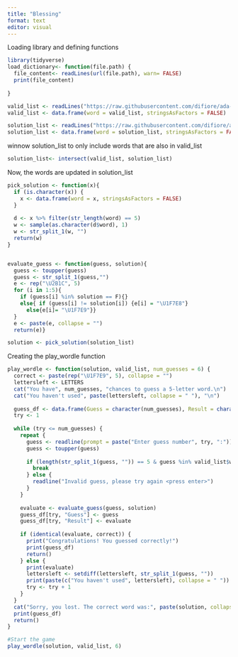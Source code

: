 ```yaml
---
title: "Blessing"
format: text 
editor: visual
---
```




Loading library and defining functions
```r
library(tidyverse)
load_dictionary<- function(file.path) {
  file_content<- readLines(url(file.path), warn= FALSE)
  print(file_content)
  
}

valid_list <- readLines("https://raw.githubusercontent.com/difiore/ada-datasets/refs/heads/main/collins-scrabble-words-2019.txt")
valid_list <- data.frame(word = valid_list, stringsAsFactors = FALSE)

solution_list <- readLines("https://raw.githubusercontent.com/difiore/ada-datasets/main/google-10000-english-usa-no-swears.txt")
solution_list <- data.frame(word = solution_list, stringsAsFactors = FALSE)


```

winnow solution_list to only include words that are also in valid_list

```r
solution_list<- intersect(valid_list, solution_list)


```

Now, the words are updated in solution_list



```r

pick_solution <- function(x){
  if (is.character(x)) {
    x <- data.frame(word = x, stringsAsFactors = FALSE)
  }
  
  d <- x %>% filter(str_length(word) == 5)
  w <- sample(as.character(d$word), 1)
  w <- str_split_1(w, "")
  return(w)
}


evaluate_guess <- function(guess, solution){
  guess <- toupper(guess)
  guess <- str_split_1(guess,"")
  e <- rep("\U2B1C", 5)
  for (i in 1:5){
    if (guess[i] %in% solution == F){}
    else{ if (guess[i] != solution[i]) {e[i] = "\U1F7E8"}
      else{e[i]= "\U1F7E9"}}
  }
  e <- paste(e, collapse = "")
  return(e)}

solution <- pick_solution(solution_list)
```

Creating the play_wordle function
```r

play_wordle <- function(solution, valid_list, num_guesses = 6) {
  correct <- paste(rep("\U1F7E9", 5), collapse = "")
  lettersleft <- LETTERS
  cat("You have", num_guesses, "chances to guess a 5-letter word.\n")
  cat("You haven't used", paste(lettersleft, collapse = " "), "\n")
  
  guess_df <- data.frame(Guess = character(num_guesses), Result = character(num_guesses), stringsAsFactors = F)
  try <- 1
  
  while (try <= num_guesses) {
    repeat {
      guess <- readline(prompt = paste("Enter guess number", try, ":"))
      guess <- toupper(guess)
      
      if (length(str_split_1(guess, "")) == 5 & guess %in% valid_list$word) {
        break
      } else {
        readline("Invalid guess, please try again <press enter>")
      }
    }
    
    evaluate <- evaluate_guess(guess, solution)
    guess_df[try, "Guess"] <- guess
    guess_df[try, "Result"] <- evaluate
    
    if (identical(evaluate, correct)) {
      print("Congratulations! You guessed correctly!")
      print(guess_df)
      return()
    } else {
      print(evaluate)
      lettersleft <- setdiff(lettersleft, str_split_1(guess, ""))
      print(paste(c("You haven't used", lettersleft), collapse = " "))
      try <- try + 1
    }
  }
  cat("Sorry, you lost. The correct word was:", paste(solution, collapse = ""), "\n")
  print(guess_df)
  return()
}

#Start the game
play_wordle(solution, valid_list, 6)

```

